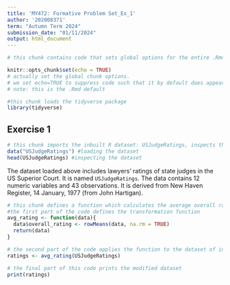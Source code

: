 ```yaml
---
title: 'MY472: Formative Problem Set_Ex_1'
author: '202008371'
term: "Autumn Term 2024"
submission_date: "01/11/2024"
output: html_document
---
```

```r
# this chunk contains code that sets global options for the entire .Rmd. 

knitr::opts_chunk$set(echo = TRUE)
# actually set the global chunk options. 
# we set echo=TRUE to suppress code such that it by default does appear throughout the document. 
# note: this is the .Rmd default
```

```r
#this chunk loads the tidyverse package
library(tidyverse)
```

## Exercise 1
```r
# this chunk imports the inbuilt R dataset: USJudgeRatings, inspects the data.
data("USJudgeRatings") #loading the dataset
head(USJudgeRatings) #inspecting the dataset
```
The dataset loaded above includes lawyers' ratings of state judges in the US Superior Court. It is named `USJudgeRatings`. The data contains 12 numeric variables and 43 observations. It is derived from New Haven Register, 14 January, 1977 (from John Hartigan).

```r
# this chunk defines a function which calculates the average overall rating of each judge out of 10.
#the first part of the code defines the transformation function
avg_rating <- function(data){
  data$overall_rating <- rowMeans(data, na.rm = TRUE)
  return(data)
}

# the second part of the code applies the function to the dataset of interest and saves the transformed dataset in a new variable.
ratings <- avg_rating(USJudgeRatings)

# the final part of this code prints the modified dataset
print(ratings)
```
